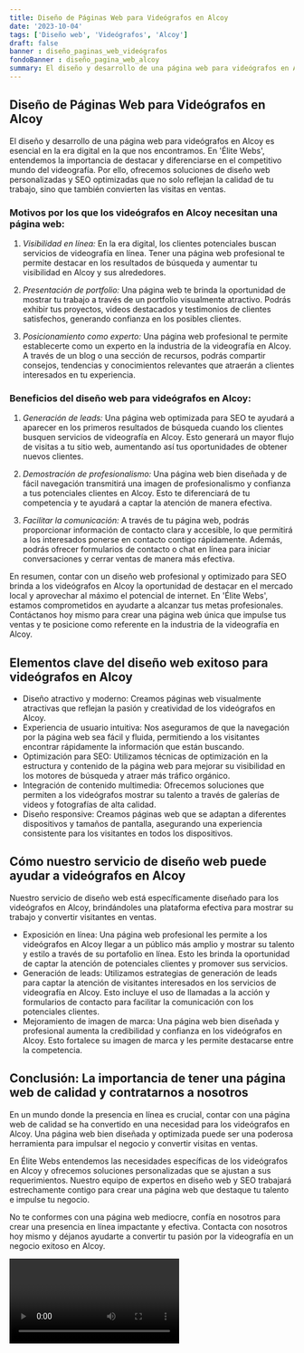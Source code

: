 ```yaml
---
title: Diseño de Páginas Web para Videógrafos en Alcoy
date: '2023-10-04'
tags: ['Diseño web', 'Videógrafos', 'Alcoy']
draft: false
banner : diseño_paginas_web_videógrafos
fondoBanner : diseño_pagina_web_alcoy
summary: El diseño y desarrollo de una página web para videógrafos en Alcoy es esencial en la era digital en la que nos encontramos. En 'Élite Webs', entendemos la importancia de destacar y diferenciarse en el competitivo mundo del videografía. Por ello, ofrecemos soluciones de diseño web personalizadas y SEO optimizadas que no solo reflejan la calidad de tu trabajo, sino que también convierten las visitas en ventas.
---
```


## Diseño de Páginas Web para Videógrafos en Alcoy

El diseño y desarrollo de una página web para videógrafos en Alcoy es esencial en la era digital en la que nos encontramos. En 'Élite Webs', entendemos la importancia de destacar y diferenciarse en el competitivo mundo del videografía. Por ello, ofrecemos soluciones de diseño web personalizadas y SEO optimizadas que no solo reflejan la calidad de tu trabajo, sino que también convierten las visitas en ventas.

### Motivos por los que los videógrafos en Alcoy necesitan una página web:

1. _Visibilidad en línea:_ En la era digital, los clientes potenciales buscan servicios de videografía en línea. Tener una página web profesional te permite destacar en los resultados de búsqueda y aumentar tu visibilidad en Alcoy y sus alrededores.

2. _Presentación de portfolio:_ Una página web te brinda la oportunidad de mostrar tu trabajo a través de un portfolio visualmente atractivo. Podrás exhibir tus proyectos, videos destacados y testimonios de clientes satisfechos, generando confianza en los posibles clientes.

3. _Posicionamiento como experto:_ Una página web profesional te permite establecerte como un experto en la industria de la videografía en Alcoy. A través de un blog o una sección de recursos, podrás compartir consejos, tendencias y conocimientos relevantes que atraerán a clientes interesados en tu experiencia.

### Beneficios del diseño web para videógrafos en Alcoy:

1. _Generación de leads:_ Una página web optimizada para SEO te ayudará a aparecer en los primeros resultados de búsqueda cuando los clientes busquen servicios de videografía en Alcoy. Esto generará un mayor flujo de visitas a tu sitio web, aumentando así tus oportunidades de obtener nuevos clientes.

2. _Demostración de profesionalismo:_ Una página web bien diseñada y de fácil navegación transmitirá una imagen de profesionalismo y confianza a tus potenciales clientes en Alcoy. Esto te diferenciará de tu competencia y te ayudará a captar la atención de manera efectiva.

3. _Facilitar la comunicación:_ A través de tu página web, podrás proporcionar información de contacto clara y accesible, lo que permitirá a los interesados ponerse en contacto contigo rápidamente. Además, podrás ofrecer formularios de contacto o chat en línea para iniciar conversaciones y cerrar ventas de manera más efectiva.

En resumen, contar con un diseño web profesional y optimizado para SEO brinda a los videógrafos en Alcoy la oportunidad de destacar en el mercado local y aprovechar al máximo el potencial de internet. En 'Élite Webs', estamos comprometidos en ayudarte a alcanzar tus metas profesionales. Contáctanos hoy mismo para crear una página web única que impulse tus ventas y te posicione como referente en la industria de la videografía en Alcoy.

<GifSeo />

<Cta />

## Elementos clave del diseño web exitoso para videógrafos en Alcoy

- Diseño atractivo y moderno: Creamos páginas web visualmente atractivas que reflejan la pasión y creatividad de los videógrafos en Alcoy.
- Experiencia de usuario intuitiva: Nos aseguramos de que la navegación por la página web sea fácil y fluida, permitiendo a los visitantes encontrar rápidamente la información que están buscando.
- Optimización para SEO: Utilizamos técnicas de optimización en la estructura y contenido de la página web para mejorar su visibilidad en los motores de búsqueda y atraer más tráfico orgánico.
- Integración de contenido multimedia: Ofrecemos soluciones que permiten a los videógrafos mostrar su talento a través de galerías de videos y fotografías de alta calidad.
- Diseño responsive: Creamos páginas web que se adaptan a diferentes dispositivos y tamaños de pantalla, asegurando una experiencia consistente para los visitantes en todos los dispositivos.

## Cómo nuestro servicio de diseño web puede ayudar a videógrafos en Alcoy

Nuestro servicio de diseño web está específicamente diseñado para los videógrafos en Alcoy, brindándoles una plataforma efectiva para mostrar su trabajo y convertir visitantes en ventas.

- Exposición en línea: Una página web profesional les permite a los videógrafos en Alcoy llegar a un público más amplio y mostrar su talento y estilo a través de su portafolio en línea. Esto les brinda la oportunidad de captar la atención de potenciales clientes y promover sus servicios.
- Generación de leads: Utilizamos estrategias de generación de leads para captar la atención de visitantes interesados en los servicios de videografía en Alcoy. Esto incluye el uso de llamadas a la acción y formularios de contacto para facilitar la comunicación con los potenciales clientes.
- Mejoramiento de imagen de marca: Una página web bien diseñada y profesional aumenta la credibilidad y confianza en los videógrafos en Alcoy. Esto fortalece su imagen de marca y les permite destacarse entre la competencia.

## Conclusión: La importancia de tener una página web de calidad y contratarnos a nosotros

En un mundo donde la presencia en línea es crucial, contar con una página web de calidad se ha convertido en una necesidad para los videógrafos en Alcoy. Una página web bien diseñada y optimizada puede ser una poderosa herramienta para impulsar el negocio y convertir visitas en ventas.

En Élite Webs entendemos las necesidades específicas de los videógrafos en Alcoy y ofrecemos soluciones personalizadas que se ajustan a sus requerimientos. Nuestro equipo de expertos en diseño web y SEO trabajará estrechamente contigo para crear una página web que destaque tu talento e impulse tu negocio.

No te conformes con una página web mediocre, confía en nosotros para crear una presencia en línea impactante y efectiva. Contacta con nosotros hoy mismo y déjanos ayudarte a convertir tu pasión por la videografía en un negocio exitoso en Alcoy.

<Video />

<CtaBot job='Videógrafos' city='Alcoy'/>

<Gmaps query='Alcoy+españa+maps' />